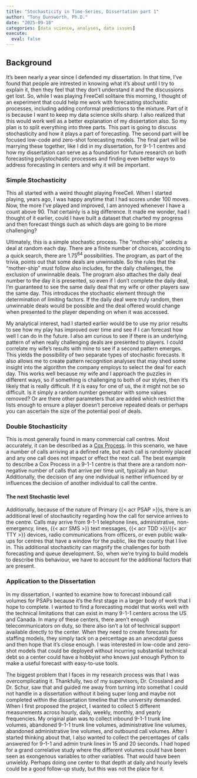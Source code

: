 ```yaml
---
title: "Stochasticity in Time-Series, Dissertation part 1"
author: "Tony Dunsworth, Ph.D."
date: "2025-09-18"
categories: [data science, analyses, data issues]
execute: 
  eval: false
---
```


## Background

It's been nearly a year since I defended my dissertation. In that time, I've found that people are intrested in knowing what it's about until I try to explain it, then they feel that they don't understand it and the discussions get lost. So, while I was playing FreeCell solitaire this morning, I thought of an experiment that could help me work with forecasting stochastic processes, including adding conformal predictions to the mixture. Part of it is because I want to keep my data science skills sharp. I also realized that this would work well as a better explanation of my dissertation also. So my plan is to split everything into three parts. This part is going to discuss stochasticity and how it plays a part of forecasting. The second part will be focused low-code and zero-shot forecasting models. The final part will be marrying these together, like I did in my dissertation, for 9-1-1 centres and how my dissertation can serve as a foundation for future research on both forecasting polystochastic processes and finding even better ways to address forecasting in centers and why it will be important.

### Simple Stochasticity

This all started with a weird thought playing FreeCell. When I started playing, years ago, I was happy anytime that I had scores under 100 moves. Now, the more I've played and improved, I am annoyed whenever I have a count above 90. That certainly is a big difference. It made me wonder, had I thought of it earlier, could I have built a dataset that charted my progress and then forecast things such as which days are going to be more challenging?

Ultimately, this is a simple stochastic process. The "mother-ship" selects a deal at random each day. There are a finite number of choices, according to a quick search, there are $1.75^{64}$ possibilities. The program, as part of the trivia, points out that some deals are unwinnable. So the rules that the "mother-ship" must follow also includes, for the daily challenges, the exclusion of unwinnable deals. The program also attaches the daily deal number to the day it is presented, so even if I don't complete the daily deal, I'm guaranteed to see the same daily deal that my wife or other players saw the same day. This introduces the stochastic element through the determination of limiting factors. If the daily deal were truly random, then unwinnable deals would be possible and the deal offered would change when presented to the player depending on when it was accessed.

My analytical interest, had I started earlier would be to use my prior results to see how my play has improved over time and see if I can forecast how well I can do in the future. I also am curious to see if there is an underlying pattern of when really challenging deals are presented to players. I could correlate my wife's results with mine to see if a second pattern emerges. This yields the possibility of two separate types of stochastic forecasts. It also allows me to create pattern recognition analyses that may shed some insight into the algorithm the company employs to select the deal for each day. This works well because my wife and I approach the puzzles in different ways, so if something is challenging to both of our styles, then it's likely that is really difficult. If it is easy for one of us, the it might not be so difficult. Is it simply a random number generator with some values removed? Or are there other parameters that are added which restrict the lists enough to ensure a player doesn't perceive repeated deals or perhaps you can ascertain the size of the potential pool of deals.

### Double Stochasticity

This is most generally found in many commercial call centres. Most accurately, it can be described as a [Cox Process](https://www.sciencedirect.com/topics/mathematics/cox-process). In this scenario, we have a number of calls arriving at a defined rate, but each call is randomly placed and any one call does not impact or effect the next call. The best example to describe a Cox Process in a 9-1-1 centre is that there are a random non-negative number of calls that arrive per time unit, typically an hour. Additionally, the decision of any one individual is neither influenced by or influences the decision of another individual to call the centre.

#### The next Stochastic level

Additionally, because of the nature of Primary {{< acr PSAP >}}s, there is an additional level of stochasticity regarding how the call for service arrives to the centre. Calls may arrive from 9-1-1 telephone lines, administrative, non-emergency, lines, {{< acr SMS >}} text messages, {{< acr TDD >}}/{{< acr TTY >}} devices, radio communications from officers, or even public walk-ups for centres that have a window for the public, like the county that I live in. This additional stochasticity can magnify the challenges for both forecasting and queue development. So, when we're trying to build models to describe this behaviour, we have to account for the additional factors that are present.

### Application to the Dissertation

In my dissertation, I wanted to examine how to forecast inbound call volumes for PSAPs because it's the first stage in a larger body of work that I hope to complete. I wanted to find a forecasting model that works well with the technical limitations that can exist in many 9-1-1 centers across the US and Canada. In many of these centers, there aren't enough telecommunicators on duty, so there also isn't a lot of technical support available directly to the center. When they need to create forecasts for staffing models, they simply tack on a percentage as an anecdotal guess and then hope that it's close enough. I was interested in low-code and zero-shot models that could be deployed without incurring substantial technical debt so a center could have a hobbyist who knows just enough Python to make a useful forecast with easy-to-use tools.

The biggest problem that I faces in my research process was that I was overcomplicating it. Thankfully, two of my supervisors, Dr. Crossland and Dr. Schur, saw that and guided me away from turning into somethat I could not handle in a dissertation without it being super long and maybe not completed within the dissertation timeline that the university demanded. When I first proposed the project, I wanted to collect 5 different measurements across hourly, daily, weekly, monthly, and yearly frequencies.  My original plan was to collect inbound 9-1-1 trunk line volumes, abandoned 9-1-1 trunk line volumes, administrative line volumes, abandoned administrative line volumes, and outbound call volumes. After I started thinking about that, I also wanted to collect the percentages of calls answered for 9-1-1 and admin trunk lines in 15 and 20 seconds. I had hoped for a grand correlative study where the different volumes could have been seen as exongenous variables to other variables. That would have been unwieldy. Perhaps doing one center to that depth at daily and hourly levels could be a good follow-up study, but this was not the place for it.